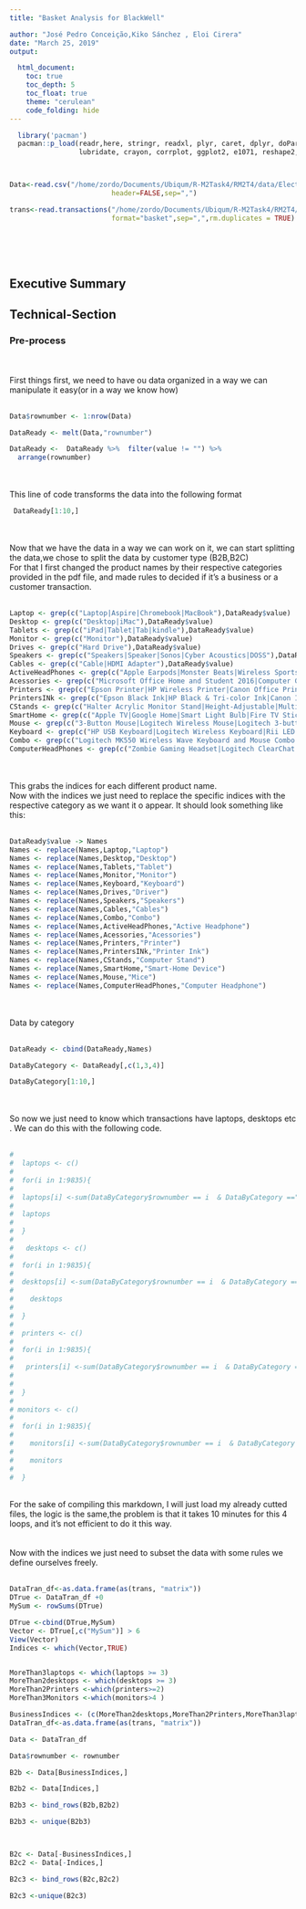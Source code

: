 ```yaml
---
title: "Basket Analysis for BlackWell"

author: "José Pedro Conceição,Kiko Sánchez , Eloi Cirera"
date: "March 25, 2019"
output: 

  html_document:
    toc: true
    toc_depth: 5
    toc_float: true
    theme: "cerulean" 
    code_folding: hide
---
```





```r
  library('pacman')
  pacman::p_load(readr,here, stringr, readxl, plyr, caret, dplyr, doParallel,
                 lubridate, crayon, corrplot, ggplot2, e1071, reshape2, tidyverse, arules, arulesViz)



Data<-read.csv("/home/zordo/Documents/Ubiqum/R-M2Task4/RM2T4/data/ElectronidexTransactions2017.csv",
                         header=FALSE,sep=",") 

trans<-read.transactions("/home/zordo/Documents/Ubiqum/R-M2Task4/RM2T4/data/ElectronidexTransactions2017.csv",
                         format="basket",sep=",",rm.duplicates = TRUE) 
```
</br>
</br>
</br>

## Executive Summary 












## Technical-Section


### Pre-process 
</br>
</br>
First things first, we need to have ou data organized in a way we can manipulate it easy(or in a way we know how)
</br>
</br>
```r
Data$rownumber <- 1:nrow(Data)

DataReady <- melt(Data,"rownumber")

DataReady <-  DataReady %>%  filter(value != "") %>%
  arrange(rownumber) 

```
</br>
</br>
This line of code transforms the data into the following format 

```r
 DataReady[1:10,]
```
</br>
</br>
Now that we have the data in a way we can work on it, we can start splitting the data,we chose to split the data by customer type (B2B,B2C) 
</br>
For that I first changed the product names by their respective categories provided in the pdf file, and made rules to decided if it's a business or a customer transaction.
</br>
</br>

```r
Laptop <- grep(c("Laptop|Aspire|Chromebook|MacBook"),DataReady$value)
Desktop <- grep(c("Desktop|iMac"),DataReady$value)
Tablets <- grep(c("iPad|Tablet|Tab|kindle"),DataReady$value)
Monitor <- grep(c("Monitor"),DataReady$value)
Drives <- grep(c("Hard Drive"),DataReady$value)
Speakers <- grep(c("Speakers|Speaker|Sonos|Cyber Acoustics|DOSS"),DataReady$value)
Cables <- grep(c("Cable|HDMI Adapter"),DataReady$value)
ActiveHeadPhones <- grep(c("Apple Earpods|Monster Beats|Wireless Sports|In-Ear|APIE|Panasonic On-Ear Stereo Headphones RP-HT21|Philips Flexible Earhook Headphone|Panasonic On-Ear Stereo Headphones"),DataReady$value)
Acessories <- grep(c("Microsoft Office Home and Student 2016|Computer Game|Belkin Mouse Pad|Large Mouse Pad"),DataReady$value)
Printers <- grep(c("Epson Printer|HP Wireless Printer|Canon Office Printer|Brother Printer|DYMO Label Manker"),DataReady$value)
PrintersINk <- grep(c("Epson Black Ink|HP Black & Tri-color Ink|Canon Ink|Brother Printer Toner|DYMO Labeling Tape"),DataReady$value)
CStands <- grep(c("Halter Acrylic Monitor Stand|Height-Adjustable|Multi Media Stand|Full Motion Monitor Mount"),DataReady$value)
SmartHome <- grep(c("Apple TV|Google Home|Smart Light Bulb|Fire TV Stick|Roku Express"),DataReady$value)
Mouse <- grep(c("3-Button Mouse|Logitech Wireless Mouse|Logitech 3-button Mouse|Redragon Gaming Mouse|HP Wireless Mouse|Generic Black 3-Button|Slim Wireless Mouse|Microsoft Basic Optical Mouse|Wireless Portable Mouse|Gaming Mouse Professional"),DataReady$value)
Keyboard <- grep(c("HP USB Keyboard|Logitech Wireless Keyboard|Rii LED Keyboard|Logitech Keyboard|Backlit LED Gaming Keyboard|Dell Wired Keyboard|Apple Wired Keyboard|Apple Wireless Keyboard|Apple Magic Keyboard"),DataReady$value)
Combo <- grep(c("Logitech MK550 Wireless Wave Keyboard and Mouse Combo|Logitech Desktop MK120 Mouse and keyboard Combo|Logitech MK270 Wireless Keyboard and Mouse Combo|Dell KM117 Wireless Keyboard & Mouse|EagleTec Wireless Combo Keyboard and Mouse|Microsoft Wireless Comfort Keyboard and Mouse|Microsoft Wireless Desktop Keyboard and Mouse|Rii LED Gaming Keyboard & Mouse Combo|Logitech MK360 Wireless Keyboard and Mouse Combo"),DataReady$value)
ComputerHeadPhones <- grep(c("Zombie Gaming Headset|Logitech ClearChat Headset|Panasonic On-Ear Stereo Headphones RP-HT21|PC Gaming Headset|Kensington Headphones|Logitech Stereo Headset|Koss Home Headphones|Microsoft Headset|Ailihen Stereo Headphones|XIBERIA Gaming Headset"),DataReady$value)


```
</br>
</br>
This grabs the indices for each different product name.
</br>
Now with the indices we just need to replace the specific indices with the respective category as we want it o appear.
It should look something like this:
</br>
</br>
```r
DataReady$value -> Names
Names <- replace(Names,Laptop,"Laptop")
Names <- replace(Names,Desktop,"Desktop")
Names <- replace(Names,Tablets,"Tablet")
Names <- replace(Names,Monitor,"Monitor")
Names <- replace(Names,Keyboard,"Keyboard")
Names <- replace(Names,Drives,"Driver")
Names <- replace(Names,Speakers,"Speakers")
Names <- replace(Names,Cables,"Cables")
Names <- replace(Names,Combo,"Combo")
Names <- replace(Names,ActiveHeadPhones,"Active Headphone")
Names <- replace(Names,Acessories,"Acessories")
Names <- replace(Names,Printers,"Printer")
Names <- replace(Names,PrintersINk,"Printer Ink")
Names <- replace(Names,CStands,"Computer Stand")
Names <- replace(Names,SmartHome,"Smart-Home Device")
Names <- replace(Names,Mouse,"Mice")
Names <- replace(Names,ComputerHeadPhones,"Computer Headphone")
```
</br>
</br>
Data by category
</br>
</br>
```r
DataReady <- cbind(DataReady,Names)

DataByCategory <- DataReady[,c(1,3,4)]

DataByCategory[1:10,]

```

</br>
</br>
So now we just need to know which transactions have laptops, desktops etc . We can do this with the following code.
</br>
</br>

```r
# 
#  laptops <- c()
# 
#  for(i in 1:9835){
# 
#  laptops[i] <-sum(DataByCategory$rownumber == i  & DataByCategory =="Laptop")
# 
#  laptops
# 
#  }
# 
#   desktops <- c()
# 
#  for(i in 1:9835){
# 
#  desktops[i] <-sum(DataByCategory$rownumber == i  & DataByCategory =="Desktop")
# 
#    desktops
# 
#  }
# 
#  printers <- c()
# 
#  for(i in 1:9835){
# 
#   printers[i] <-sum(DataByCategory$rownumber == i  & DataByCategory =="Printer")
# 
# 
#  }
# 
# monitors <- c()
# 
#  for(i in 1:9835){
# 
#    monitors[i] <-sum(DataByCategory$rownumber == i  & DataByCategory =="Monitor")
# 
#    monitors
# 
#  }

```

</br>
For the sake of compiling this markdown, I will just load my already cutted files, the logic is the same,the problem is that it takes 10 minutes for this 4 loops, and it's not efficient to do it this way.
</br>
</br>
</br>
Now with the indices we just need to subset the data with some rules we define ourselves freely.
</br>
</br>
```r

DataTran_df<-as.data.frame(as(trans, "matrix"))
DTrue <- DataTran_df +0
MySum <- rowSums(DTrue)

DTrue <-cbind(DTrue,MySum)
Vector <- DTrue[,c("MySum")] > 6
View(Vector)
Indices <- which(Vector,TRUE)


MoreThan3laptops <- which(laptops >= 3)
MoreThan2desktops <- which(desktops >= 3) 
MoreThan2Printers <-which(printers>=2)
MoreThan3Monitors <-which(monitors>4 )

```


```r
BusinessIndices <- (c(MoreThan2desktops,MoreThan2Printers,MoreThan3laptops,MoreThan3Monitors))
DataTran_df<-as.data.frame(as(trans, "matrix"))

Data <- DataTran_df

Data$rownumber <- rownumber

B2b <- Data[BusinessIndices,]

B2b2 <- Data[Indices,]

B2b3 <- bind_rows(B2b,B2b2)

B2b3 <- unique(B2b3)



B2c <- Data[-BusinessIndices,]
B2c2 <- Data[-Indices,]

B2c3 <- bind_rows(B2c,B2c2)

B2c3 <-unique(B2c3)




```







